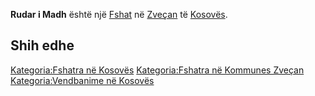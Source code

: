 {{Fshat në Kosovës
 | Emri                = Rudar i Madh
| sqi_N_name = Rudar i Madh
| sqi_N_FULL_NAME_RO = Rudar i Madh
| sqi_N_FULL_NAME_ND_RO = Rudar i Madh
| sqi_N_SORT_NAME_RG = RUDARIMADH
| sqi_N_FULL_NAME_RG = Rudar i Madh
| sqi_N_FULL_NAME_ND_RG = Rudar i Madh
| sqi_V_name = Rudari i Madh
| sqi_V_FULL_NAME_RO = Rudari i Madh
| sqi_V_FULL_NAME_ND_RO = Rudari i Madh
| sqi_V_SORT_NAME_RG = RUDARIIMADH
| sqi_V_FULL_NAME_RG = Rudari i Madh
| sqi_V_FULL_NAME_ND_RG = Rudari i Madh
| srp_N_name = Veliko Rudare
| srp_N_FULL_NAME_RO = Veliko Rudare
| srp_N_FULL_NAME_ND_RO = Veliko Rudare
| srp_N_SORT_NAME_RG = VELIKORUDARE
| srp_N_FULL_NAME_RG = Veliko Rudare
| srp_N_FULL_NAME_ND_RG = Veliko Rudare
| srp_NS_name = Велико Рударе
| srp_NS_FULL_NAME_RO = Велико Рударе
| srp_NS_FULL_NAME_ND_RO = Велико Рударе
| srp_NS_SORT_NAME_RG = ВЕЛИКОРУДАРЕ
| srp_NS_FULL_NAME_RG = Велико Рударе
| srp_NS_FULL_NAME_ND_RG = Велико Рударе
| srp_V_name = Rudare
| srp_V_FULL_NAME_RO = Rudare Donje Rudare
| srp_V_FULL_NAME_ND_RO = Rudare Donje Rudare
| srp_V_SORT_NAME_RG = RUDARE DONJERUDARE
| srp_V_FULL_NAME_RG = Rudare Donje Rudare
| srp_V_FULL_NAME_ND_RG = Rudare Donje Rudare

 | Emri (Rasa dhanore) = 
 | Figura              = 
 | Shteti              = Kosovo
 | Komuna              = Zveçan
 | Kodi postar         = 
 | Sipërfaqja          = 

 | Popullsia           = 

 | Regj. i popullsisë  = 
 | Dend. e popullsisë  = 
 | Faqja zyrtare       = 
 <!--- Koordinatat ----> 
 | Gjerësia            = 42.9175
 | Gjatësia            = 20.843056
 | Lartësia            = 
}}
'''Rudar i Madh''' është një [[Fshat]] në [[Zveçan]] të [[Kosovës]].

<!-- == Gjeografia == -->
<!-- == Historia == -->
<!-- == Demografia == -->
== Shih edhe ==
{{Komuna Zveçan}}
{{Kosovo-Administrata-Cung}}

[[Kategoria:Fshatra në Kosovës]]
[[Kategoria:Fshatra në Kommunes Zveçan]]
[[Kategoria:Vendbanime në Kosovës]]